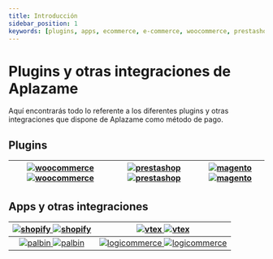 ```yaml
---
title: Introducción
sidebar_position: 1
keywords: [plugins, apps, ecommerce, e-commerce, woocommerce, prestashop, magento, shopify, vtex]
---
```

# Plugins y otras integraciones de Aplazame
Aquí encontrarás todo lo referente a los diferentes plugins y otras integraciones que dispone de Aplazame como método de pago.

## Plugins

<div className="plain-table">

  [![woocommerce](/img/plugins/woo-light.png "woocommerce lightTheme") ![woocommerce](/img/plugins/woo-dark.png "woocommerce darkTheme")](../woocommerce/) | [![prestashop](/img/plugins/presta-light.png "prestashop lightTheme") ![prestashop](/img/plugins/presta-dark.png "prestashop darkTheme")](../prestashop/) | [![magento](/img/plugins/mage-light.png "magento lightTheme") ![magento](/img/plugins/mage-dark.png "magento darkTheme")](../magento/)
  :---: | :---: | :---:
</div>

## Apps y otras integraciones

<div className="plain-table">

  [![shopify](/img/plugins/shopify-light.png "shopify lightTheme") ![shopify](/img/plugins/shopify-dark.png "shopify darkTheme")](../shopify/) | [![vtex](/img/plugins/vtex-light.png "vtex lightTheme") ![vtex](/img/plugins/vtex-dark.png "vtex darkTheme")](../vtex/)
  :---: | :---:
  [![palbin](/img/plugins/palbin-light.png "palbin lightTheme") ![palbin](/img/plugins/palbin-dark.png "palbin darkTheme")](../palbin/) | [![logicommerce](/img/plugins/logi-light.png "logicommerce lightTheme") ![logicommerce](/img/plugins/logi-dark.png "logicommerce darkTheme")](../logicommerce/)
</div>
